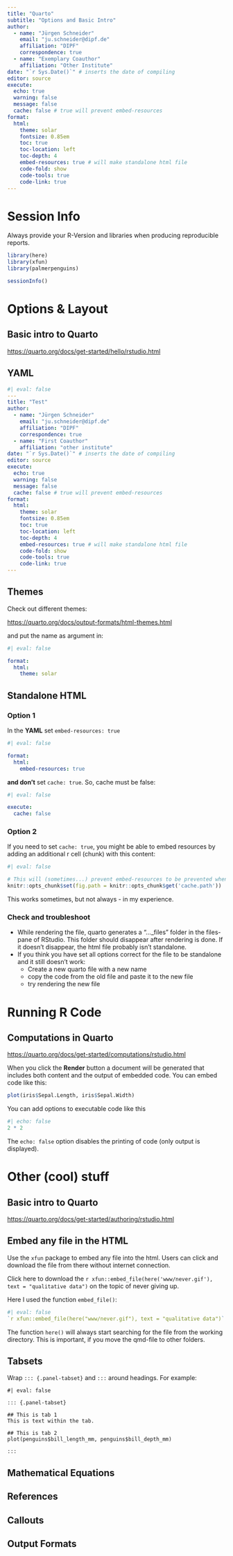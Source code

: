 ```yaml
---
title: "Quarto"
subtitle: "Options and Basic Intro"
author:
  - name: "Jürgen Schneider"
    email: "ju.schneider@dipf.de"
    affiliation: "DIPF"
    correspondence: true
  - name: "Exemplary Coauthor"
    affiliation: "Other Institute"
date: "`r Sys.Date()`" # inserts the date of compiling
editor: source
execute:
  echo: true
  warning: false
  message: false
  cache: false # true will prevent embed-resources
format: 
  html:
    theme: solar
    fontsize: 0.85em
    toc: true
    toc-location: left
    toc-depth: 4
    embed-resources: true # will make standalone html file
    code-fold: show
    code-tools: true
    code-link: true
---
```


# Session Info

Always provide your R-Version and libraries when producing reproducible reports.

```r
library(here)
library(xfun)
library(palmerpenguins)

sessionInfo()
```



# Options & Layout

::: callout-tip
## Basic intro to Quarto
<https://quarto.org/docs/get-started/hello/rstudio.html>
:::


## YAML

```yaml
#| eval: false
---
title: "Test"
author:
  - name: "Jürgen Schneider"
    email: "ju.schneider@dipf.de"
    affiliation: "DIPF"
    correspondence: true
  - name: "First Coauthor"
    affiliation: "other institute"
date: "`r Sys.Date()`" # inserts the date of compiling
editor: source
execute:
  echo: true
  warning: false
  message: false
  cache: false # true will prevent embed-resources
format: 
  html:
    theme: solar
    fontsize: 0.85em
    toc: true
    toc-location: left
    toc-depth: 4
    embed-resources: true # will make standalone html file
    code-fold: show
    code-tools: true
    code-link: true
---
```

## Themes

Check out different themes:

<https://quarto.org/docs/output-formats/html-themes.html>

and put the name as argument in:

```yaml
#| eval: false

format: 
  html:
    theme: solar
```

## Standalone HTML

::: panel-tabset
### Option 1

In the **YAML** set `embed-resources: true`

```yaml
#| eval: false

format: 
  html:
    embed-resources: true 
```

**and don't** set `cache: true`. So, cache must be false:

```yaml
#| eval: false

execute:
  cache: false
```

### Option 2

If you need to set `cache: true`, you might be able to embed resources by adding an additional r cell (chunk) with this content:

```r
#| eval: false

# This will (sometimes...) prevent embed-resources to be prevented when cache: true
knitr::opts_chunk$set(fig.path = knitr::opts_chunk$get('cache.path'))
```

This works sometimes, but not always - in my experience.

### Check and troubleshoot

-   While rendering the file, quarto generates a "...\_files" folder in the files-pane of RStudio. This folder should disappear after rendering is done. If it doesn't disappear, the html file probably isn't standalone.
-   If you think you have set all options correct for the file to be standalone and it still doesn't work:
    -   Create a new quarto file with a new name
    -   copy the code from the old file and paste it to the new file
    -   try rendering the new file
:::


# Running R Code

::: callout-tip
## Computations in Quarto
<https://quarto.org/docs/get-started/computations/rstudio.html>
:::

When you click the **Render** button a document will be generated that includes both content and the output of embedded code. You can embed code like this:

```r
plot(iris$Sepal.Length, iris$Sepal.Width)
```

You can add options to executable code like this

```r
#| echo: false
2 * 2
```

The `echo: false` option disables the printing of code (only output is displayed).

# Other (cool) stuff
::: callout-tip
## Basic intro to Quarto
<https://quarto.org/docs/get-started/authoring/rstudio.html>
:::


## Embed any file in the HTML

Use the `xfun` package to embed any file into the html. Users can click and download the file from there without internet connection.

Click here to download the `r xfun::embed_file(here('www/never.gif'), text = "qualitative data")` on the topic of never giving up.

Here I used the function `embed_file()`:

```r
#| eval: false
`r xfun::embed_file(here("www/never.gif"), text = "qualitative data")`
```

The function `here()` will always start searching for the file from the working directory. This is important, if you move the qmd-file to other folders.


## Tabsets

Wrap `::: {.panel-tabset}` and `:::` around headings. For example:

```quarto
#| eval: false

::: {.panel-tabset}

## This is tab 1
This is text within the tab.

## This is tab 2
plot(penguins$bill_length_mm, penguins$bill_depth_mm)

:::

```


## Mathematical Equations

## References

## Callouts

## Output Formats